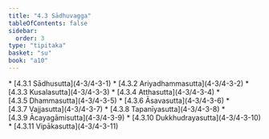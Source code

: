 ```yaml
---
title: "4.3 Sādhuvagga"
tableOfContents: false
sidebar:
  order: 3
type: "tipitaka"
basket: "su"
book: "a10"
---
```



<DynamicBreadcrumb />



<TableOfContents book="a10" section="4.3">
* [4.3.1 Sādhusutta](4-3/4-3-1)
* [4.3.2 Ariyadhammasutta](4-3/4-3-2)
* [4.3.3 Kusalasutta](4-3/4-3-3)
* [4.3.4 Atthasutta](4-3/4-3-4)
* [4.3.5 Dhammasutta](4-3/4-3-5)
* [4.3.6 Āsavasutta](4-3/4-3-6)
* [4.3.7 Vajjasutta](4-3/4-3-7)
* [4.3.8 Tapanīyasutta](4-3/4-3-8)
* [4.3.9 Ācayagāmisutta](4-3/4-3-9)
* [4.3.10 Dukkhudrayasutta](4-3/4-3-10)
* [4.3.11 Vipākasutta](4-3/4-3-11)
</TableOfContents>